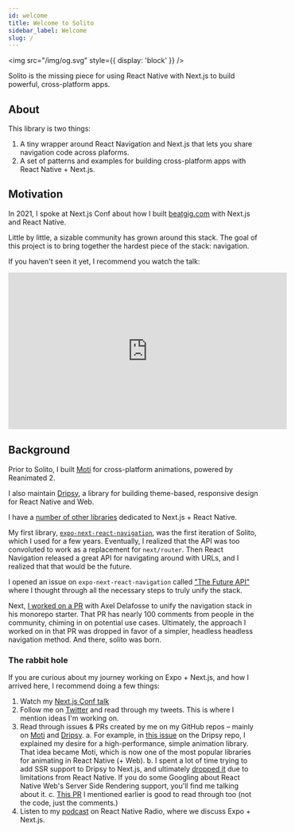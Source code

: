 ```yaml
---
id: welcome
title: Welcome to Solito
sidebar_label: Welcome
slug: /
---
```


<img src="/img/og.svg" style={{ display: 'block' }} />

Solito is the missing piece for using React Native with Next.js to build powerful, cross-platform apps.

## About

This library is two things:

1. A tiny wrapper around React Navigation and Next.js that lets you share navigation code across plaforms.
2. A set of patterns and examples for building cross-platform apps with React Native + Next.js.

## Motivation

In 2021, I spoke at Next.js Conf about how I built [beatgig.com](https://beatgig.com) with Next.js and React Native.

Little by little, a sizable community has grown around this stack. The goal of this project is to bring together the hardest piece of the stack: navigation.

If you haven't seen it yet, I recommend you watch the talk:

<iframe
  width="560"
  height="315"
  src="https://www.youtube.com/embed/0lnbdRweJtA"
  title="YouTube video player"
  frameborder="0"
  allow="accelerometer; autoplay; clipboard-write; encrypted-media; gyroscope; picture-in-picture"
  allowfullscreen
></iframe>

## Background

Prior to Solito, I built [Moti](https://moti.fyi) for cross-platform animations, powered by Reanimated 2.

I also maintain [Dripsy](https://dripsy.xyz), a library for building theme-based, responsive design for React Native and Web.

I have a [number of other libraries](https://github.com/nandorojo) dedicated to Next.js + React Native.

My first library, [`expo-next-react-navigation`](https://github.com/nandorojo/expo-next-react-navigation), was the first iteration of Solito, which I used for a few years. Eventually, I realized that the API was too convoluted to work as a replacement for `next/router`. Then React Navigation released a great API for navigating around with URLs, and I realized that that would be the future.

I opened an issue on `expo-next-react-navigation` called ["The Future API"](https://github.com/nandorojo/expo-next-react-navigation/issues/68) where I thought through all the necessary steps to truly unify the stack.

Next, [I worked on a PR](https://github.com/axeldelafosse/expo-next-monorepo-example/pull/1) with Axel Delafosse to unify the navigation stack in his monorepo starter. That PR has nearly 100 comments from people in the community, chiming in on potential use cases. Ultimately, the approach I worked on in that PR was dropped in favor of a simpler, headless headless navigation method. And there, solito was born.

### The rabbit hole

If you are curious about my journey working on Expo + Next.js, and how I arrived here, I recommend doing a few things:

1. Watch my [Next.js Conf talk](#motivation)
2. Follow me on [Twitter](https://twitter.com/fernandotherojo) and read through my tweets. This is where I mention ideas I'm working on.
3. Read through issues & PRs created by me on my GitHub repos – mainly on [Moti](https://github.com/nandorojo/moti) and [Dripsy](https://github.com/nandorojo/dripsy).
   a. For example, in [this issue](https://github.com/nandorojo/dripsy/issues/46) on the Dripsy repo, I explained my desire for a high-performance, simple animation library. That idea became Moti, which is now one of the most popular libraries for animating in React Native (+ Web).
   b. I spent a lot of time trying to add SSR support to Dripsy to Next.js, and ultimately [dropped it](https://github.com/nandorojo/dripsy/issues/100) due to limitations from React Native. If you do some Googling about React Native Web's Server Side Rendering support, you'll find me talking about it.
   c. [This PR](https://github.com/axeldelafosse/expo-next-monorepo-example/pull/1) I mentioned earlier is good to read through too (not the code, just the comments.)
4. Listen to my [podcast](https://reactnativeradio.com/episodes/rnr-224-react-native-web-on-nextjs-with-fernando-rojo) on React Native Radio, where we discuss Expo + Next.js.
